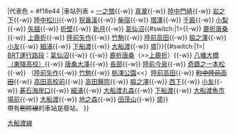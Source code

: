 {{鐵道路線
|模板名稱 = 大船渡線
|名稱 = [[File:JR logo (east).svg|25px|東日本旅客鐵道|link=東日本旅客鐵道]] [[大船渡線]]（龍鐵道大船渡線）{{#switch:{{lc:{{{mode}}}}}|1=<small>（[[東日本大震災]]以前）</small>|}}
|代表色 = #f18e44
|車站列表 = [[一之關站|一之關]]{{-w}} [[真瀧站|真瀧]]{{-w}} [[陸中門崎站|陸中門崎]]{{-w}} [[岩之下站|岩之下]]{{-w}} [[陸中松川站|陸中松川]]{{-w}} [[猊鼻溪站|猊鼻溪]]{{-w}} [[柴宿站|柴宿]]{{-w}} [[摺澤站|摺澤]]{{-w}} [[千廄站|千廄]]{{-w}} [[小梨站|小梨]]{{-w}} [[矢越站|矢越]]{{-w}} [[折壁站|折壁]]{{-w}} [[新月站|新月]]{{-w}} [[氣仙沼站|氣仙沼]]{{#switch:{{lc:{{{mode}}}}}|1={{-w}} [[鹿折唐桑站|鹿折唐桑]]{{-w}} [[上鹿折站|上鹿折]]{{-w}} [[陸前矢作站|陸前矢作]]{{-w}} [[竹駒站|竹駒]]{{-w}} [[陸前高田站|陸前高田]]{{-w}} [[脇之澤站|脇之澤]]{{-w}} [[小友站|小友]]{{-w}} [[細浦站|細浦]]{{-w}} [[下船渡站|下船渡]]{{-w}} [[大船渡站|大船渡]]{{-w}} [[盛站|盛]]|}}{{#switch:{{lc:{{{mode}}}}}|1=|<br />[[大船渡線#BRT路段|BRT運行路段]]：[[氣仙沼站|氣仙沼]]{{-w}} {{lj|內灣入口（八日町）站|内湾入口（八日町）駅|內灣入口（八日町）}}{{-w}} [[鹿折唐桑站|鹿折唐桑]]（&gt;&gt;[[上鹿折站|上鹿折]]）{{-w}} [[八幡大橋（東陵高校）站|八幡大橋（東陵高校）]]{{-w}} [[唐桑大澤站|唐桑大澤]]{{-w}} [[長部站|長部]]{{-w}} [[陸前今泉站|陸前今泉]]{{-w}} [[奇蹟之一本松站|奇蹟之一本松]]{{-w}} （[[陸前矢作站|陸前矢作]]{{-w}} [[竹駒站|竹駒]]{{-w}} [[栃澤公園站|栃澤公園]]&lt;&lt;）[[陸前高田站|陸前高田]]{{-w}} <del>[[町中陸前高田站|町中陸前高田]]</del>{{-w}} [[高田高校前站|高田高校前]]{{-w}} [[高田醫院站|高田醫院]]{{-w}} [[脇之澤站|脇之澤]]{{-w}} [[西下站 (岩手縣)|西下]]{{-w}} [[小友站|小友]]{{-w}} [[碁石海岸口站|碁石海岸口]]{{-w}} [[細浦站|細浦]]{{-w}} [[大船渡丸森站|大船渡丸森]]{{-w}} [[下船渡站|下船渡]]{{-w}} [[大船渡魚市場前站|大船渡魚市場前]]{{-w}} [[大船渡站|大船渡]]{{-w}} [[地之森站|地之森]]{{-w}} [[田茂山站|田茂山]]{{-w}} [[盛站|盛]]}}<br />帶有<del>刪除線</del>的車站是廢站。
}}<noinclude>
[[Category:東日本旅客鐵道路線模板|大船渡線]]
</noinclude>